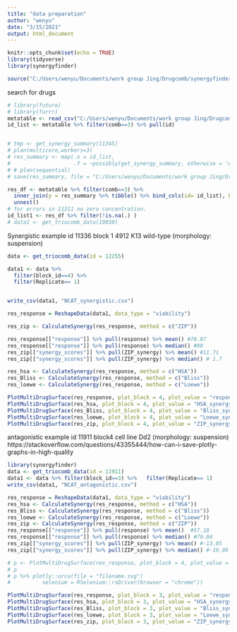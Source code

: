 ```yaml
---
title: "data preparation"
author: "wenyu"
date: "3/15/2021"
output: html_document
---
```


```r
knitr::opts_chunk$set(echo = TRUE)
library(tidyverse)
library(synergyfinder)

source("C:/Users/wenyu/Documents/work group Jing/Drugcomb/synergyfinder/synergyfinderplus_showcase/functions.R")

```


search for drugs 
```r
# library(future)
# library(furrr)
metatable <- read_csv("C:/Users/wenyu/Documents/work group Jing/Drugcomb/synergyfinder/synergyfinderplus_showcase/data/assay/metatable.csv")
id_list <- metatable %>% filter(comb==3) %>% pull(id)


# tmp <- get_synergy_summary(11345)
# plan(multicore,workers=3)
# res_summary <- map(.x = id_list,
#                    .f = ~possibly(get_synergy_summary, otherwise = 'error here')(.x))
# # plan(sequential)
# save(res_summary, file = "C:/Users/wenyu/Documents/work group Jing/Drugcomb/synergyfinder/synergyfinderplus_showcase/Malaria_TACT_zipsummary.RData" )
```


```r
res_df <- metatable %>% filter(comb==3) %>% 
  inner_join(y = res_summary %>% tibble() %>% bind_cols(id= id_list), by= "id" ) %>% 
  unnest()
# for errors in 11311 no zero concentration.
id_list1 <- res_df %>% filter(!is.na(.) )
# data1 <- get_triocomb_data(10030)
```


Synergistic example id 11336 block 1
4912 K13 wild-type (morphology: suspension)
```r
data <- get_triocomb_data(id = 12255) 

data1 <- data %>% 
  filter(block_id==4) %>% 
  filter(Replicate== 1)


write_csv(data1, "NCAT_synergistic.csv")

res_response = ReshapeData(data1, data_type = "viability")

res_zip <- CalculateSynergy(res_response, method = c("ZIP"))

res_response[["response"]] %>% pull(response) %>% mean() #78.87
res_response[["response"]] %>% pull(response) %>% median() #98
res_zip[["synergy_scores"]] %>% pull(ZIP_synergy) %>% mean() #11.71
res_zip[["synergy_scores"]] %>% pull(ZIP_synergy) %>% median() # 1.7

res_hsa <- CalculateSynergy(res_response, method = c("HSA"))
res_Bliss <- CalculateSynergy(res_response, method = c("Bliss"))
res_loewe <- CalculateSynergy(res_response, method = c("Loewe"))
```


```r
PlotMultiDrugSurface(res_response, plot_block = 4, plot_value = "response",show_data_points = F,width = 800,height = 400)
PlotMultiDrugSurface(res_hsa, plot_block = 4, plot_value = "HSA_synergy",show_data_points = F,width = 800,height = 400) # four synerg score
PlotMultiDrugSurface(res_Bliss, plot_block = 4, plot_value = "Bliss_synergy",show_data_points = F,width = 800,height = 400)
PlotMultiDrugSurface(res_loewe, plot_block = 4, plot_value = "Loewe_synergy",show_data_points = F,width = 800,height = 400)
PlotMultiDrugSurface(res_zip, plot_block = 4, plot_value = "ZIP_synergy",show_data_points = F,width = 800,height = 400)
```


antagonistic example id 11911 block4
cell line Dd2 (morphology: suspension)
https://stackoverflow.com/questions/43355444/how-can-i-save-plotly-graphs-in-high-quality
```r
library(synergyfinder)
data <- get_triocomb_data(id = 11911) 
data1 <- data %>% filter(block_id==3) %>%   filter(Replicate== 1)
write_csv(data1, "NCAT_antagonistic.csv")

res_response = ReshapeData(data1, data_type = "viability")
res_hsa <- CalculateSynergy(res_response, method = c("HSA"))
res_Bliss <- CalculateSynergy(res_response, method = c("Bliss"))
res_loewe <- CalculateSynergy(res_response, method = c("Loewe"))
res_zip <- CalculateSynergy(res_response, method = c("ZIP"))
res_response[["response"]] %>% pull(response) %>% mean()  #57.18
res_response[["response"]] %>% pull(response) %>% median() #79.04
res_zip[["synergy_scores"]] %>% pull(ZIP_synergy) %>% mean() #-13.05
res_zip[["synergy_scores"]] %>% pull(ZIP_synergy) %>% median() #-19.09
```


```r
# p <- PlotMultiDrugSurface(res_response, plot_block = 4, plot_value = "response")
# p
# p %>% plotly::orca(file = "filename.svg")
#          selenium = RSelenium::rsDriver(browser = "chrome"))

PlotMultiDrugSurface(res_response, plot_block = 3, plot_value = "response",show_data_points = F,width = 800,height = 400)
PlotMultiDrugSurface(res_hsa, plot_block = 3, plot_value = "HSA_synergy",show_data_points = F,width = 800,height = 400) # four synerg score
PlotMultiDrugSurface(res_Bliss, plot_block = 3, plot_value = "Bliss_synergy",show_data_points = F,width = 800,height = 400)
PlotMultiDrugSurface(res_loewe, plot_block = 3, plot_value = "Loewe_synergy",show_data_points = F,width = 800,height = 400)
PlotMultiDrugSurface(res_zip, plot_block = 3, plot_value = "ZIP_synergy",show_data_points = F,width = 800,height = 400)
```


